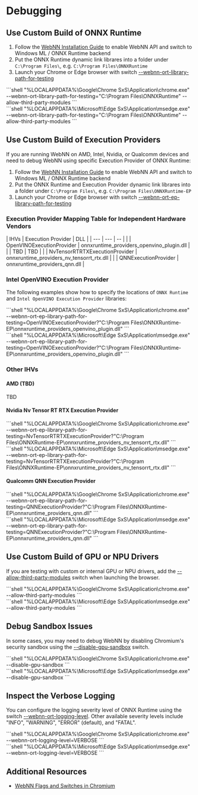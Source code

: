 
# Debugging

## Use Custom Build of ONNX Runtime

1. Follow the [WebNN Installation Guide](installation) to enable WebNN API and switch to Windows ML / ONNX Runtime backend
2. Put the ONNX Runtime dynamic link librares into a folder under `C:\Program Files\`, e.g. `C:\Program Files\ONNXRuntime`
3. Launch your Chrome or Edge browser with switch [--webnn-ort-library-path-for-testing](../../api-reference/browser-compatibility/chrome-flags#--webnn-ort-library-path-for-testing)

<div className="ort-ep">
```shell
"%LOCALAPPDATA%\Google\Chrome SxS\Application\chrome.exe" --webnn-ort-library-path-for-testing="C:\Program Files\ONNXRuntime" --allow-third-party-modules
```
</div>

<div className="ort-ep">
```shell
"%LOCALAPPDATA%\Microsoft\Edge SxS\Application\msedge.exe" --webnn-ort-library-path-for-testing="C:\Program Files\ONNXRuntime" --allow-third-party-modules
```
</div>

## Use Custom Build of Execution Providers

If you are running WebNN on AMD, Intel, Nvidia, or Qualcomm devices and need to debug WebNN using specific Execution Provider of ONNX Runtime:

1. Follow the [WebNN Installation Guide](installation) to enable WebNN API and switch to Windows ML / ONNX Runtime backend
2. Put the ONNX Runtime and Execution Provider dynamic link librares into a folder under `C:\Program Files\`, e.g. `C:\Program Files\ONNXRuntime-EP`
3. Launch your Chrome or Edge browser with switch [--webnn-ort-ep-library-path-for-testing](../../api-reference/browser-compatibility/chrome-flags#--webnn-ort-ep-library-path-for-testing)

### Execution Provider Mapping Table for Independent Hardware Vendors

<div className="table-center">
| IHVs | Execution Provider | DLL |
| --- | --- | -- |
| <IntelIcon /> | OpenVINOExecutionProvider | onnxruntime_providers_openvino_plugin.dll |
| <AMDIcon /> | TBD | TBD |
| <NvidiaIcon /> | NvTensorRTRTXExecutionProvider | onnxruntime_providers_nv_tensorrt_rtx.dll |
| <QualcommIcon /> | QNNExecutionProvider | onnxruntime_providers_qnn.dll |
</div>

### Intel OpenVINO Execution Provider

The following examples show how to specify the locations of `ONNX Runtime` and `Intel OpenVINO Execution Provider` libraries:

<div className="ort-ep">
```shell
"%LOCALAPPDATA%\Google\Chrome SxS\Application\chrome.exe" --webnn-ort-ep-library-path-for-testing=OpenVINOExecutionProvider?"C:\Program Files\ONNXRuntime-EP\onnxruntime_providers_openvino_plugin.dll"
```
</div>

<div className="ort-ep">
```shell
"%LOCALAPPDATA%\Microsoft\Edge SxS\Application\msedge.exe" --webnn-ort-ep-library-path-for-testing=OpenVINOExecutionProvider?"C:\Program Files\ONNXRuntime-EP\onnxruntime_providers_openvino_plugin.dll"
```
</div>

### Other IHVs

#### AMD (TBD)

TBD

#### Nvidia Nv Tensor RT RTX Execution Provider	

<div className="ort-ep">
```shell
"%LOCALAPPDATA%\Google\Chrome SxS\Application\chrome.exe" --webnn-ort-ep-library-path-for-testing=NvTensorRTRTXExecutionProvider?"C:\Program Files\ONNXRuntime-EP\onnxruntime_providers_nv_tensorrt_rtx.dll"
```
</div>

<div className="ort-ep">
```shell
"%LOCALAPPDATA%\Microsoft\Edge SxS\Application\msedge.exe" --webnn-ort-ep-library-path-for-testing=NvTensorRTRTXExecutionProvider?"C:\Program Files\ONNXRuntime-EP\onnxruntime_providers_nv_tensorrt_rtx.dll"
```
</div>

#### Qualcomm QNN Execution Provider

<div className="ort-ep">
```shell
"%LOCALAPPDATA%\Google\Chrome SxS\Application\chrome.exe" --webnn-ort-ep-library-path-for-testing=QNNExecutionProvider?"C:\Program Files\ONNXRuntime-EP\onnxruntime_providers_qnn.dll"
```
</div>

<div className="ort-ep">
```shell
"%LOCALAPPDATA%\Microsoft\Edge SxS\Application\msedge.exe" --webnn-ort-ep-library-path-for-testing=QNNExecutionProvider?"C:\Program Files\ONNXRuntime-EP\onnxruntime_providers_qnn.dll"
```
</div>

## Use Custom Build of GPU or NPU Drivers

If you are testing with custom or internal GPU or NPU drivers, add the [--allow-third-party-modules](../../api-reference/browser-compatibility/chrome-flags#--allow-third-party-modules) switch when launching the browser.

<div className="ort-ep">
```shell
"%LOCALAPPDATA%\Google\Chrome SxS\Application\chrome.exe" --allow-third-party-modules
```
</div>

<div className="ort-ep">
```shell
"%LOCALAPPDATA%\Microsoft\Edge SxS\Application\msedge.exe" --allow-third-party-modules
```
</div>

## Debug Sandbox Issues

In some cases, you may need to debug WebNN by disabling Chromium's security sandbox using the [--disable-gpu-sandbox](../../api-reference/browser-compatibility/chrome-flags#--disable-gpu-sandbox) switch.

<div className="ort-ep">
```shell
"%LOCALAPPDATA%\Google\Chrome SxS\Application\chrome.exe" --disable-gpu-sandbox
```
</div>

<div className="ort-ep">
```shell
"%LOCALAPPDATA%\Microsoft\Edge SxS\Application\msedge.exe" --disable-gpu-sandbox
```
</div>

## Inspect the Verbose Logging

You can configure the logging severity level of ONNX Runtime using the switch [--webnn-ort-logging-level](../../api-reference/browser-compatibility/chrome-flags#--webnn-ort-logging-level). Other available severity levels include "INFO", "WARNING", "ERROR" (default), and "FATAL".

<div className="ort-ep">
```shell
"%LOCALAPPDATA%\Google\Chrome SxS\Application\chrome.exe" --webnn-ort-logging-level=VERBOSE
```
</div>

<div className="ort-ep">
```shell
"%LOCALAPPDATA%\Microsoft\Edge SxS\Application\msedge.exe" --webnn-ort-logging-level=VERBOSE
```
</div>

## Additional Resources

- [WebNN Flags and Switches in Chromium](../../api-reference/browser-compatibility/chrome-flags)